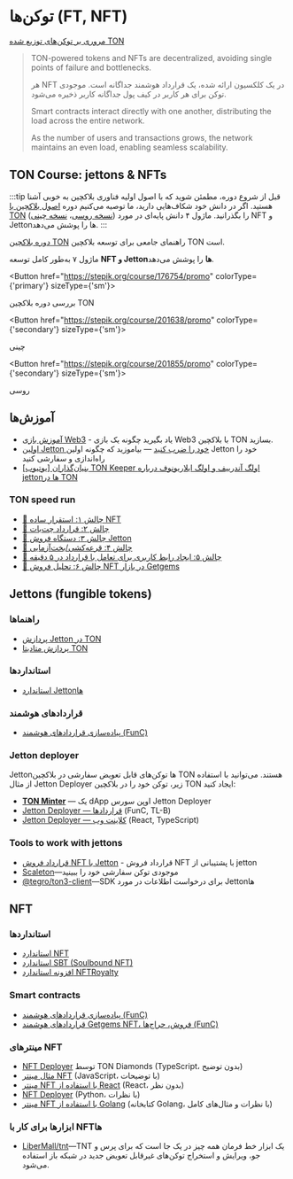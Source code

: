 

# توکن‌ها (FT, NFT)

[مروری بر توکن‌های توزیع شده TON](https://telegra.ph/Scalable-DeFi-in-TON-03-30)

> TON-powered tokens and NFTs are decentralized, avoiding single points of failure and bottlenecks.
>
> هر NFT در یک کلکسیون ارائه شده، یک قرارداد هوشمند جداگانه است. موجودی توکن برای هر کاربر در کیف پول جداگانه کاربر ذخیره می‌شود.
>
> Smart contracts interact directly with one another, distributing the load across the entire network.
>
> As the number of users and transactions grows, the network maintains an even load, enabling seamless scalability.

## TON Course: jettons & NFTs

:::tip
قبل از شروع دوره، مطمئن شوید که با اصول اولیه فناوری بلاکچین به خوبی آشنا هستید. اگر در دانش خود شکاف‌هایی دارید، ما توصیه می‌کنیم دوره [اصول بلاکچین با TON](https://stepik.org/course/201294/promo) ([نسخه روسی](https://stepik.org/course/202221/)، [نسخه چینی](https://stepik.org/course/200976/)) را بگذرانید.
ماژول ۴ دانش پایه‌ای در مورد NFT و Jettonها را پوشش می‌دهد.
:::

[دوره بلاکچین TON](https://stepik.org/course/176754/) راهنمای جامعی برای توسعه بلاکچین TON است.

ماژول ۷ به‌طور کامل توسعه **NFT و Jettonها** را پوشش می‌دهد.

<Button href="https://stepik.org/course/176754/promo"
        colorType={'primary'} sizeType={'sm'}>

بررسی دوره بلاکچین TON

</Button>

<Button href="https://stepik.org/course/201638/promo"
        colorType={'secondary'} sizeType={'sm'}>

چینی

</Button>

<Button href="https://stepik.org/course/201855/promo"
        colorType={'secondary'} sizeType={'sm'}>

روسی

</Button>

## آموزش‌ها

- [آموزش بازی Web3](/v3/guidelines/dapps/tutorials/web3-game-example) - یاد بگیرید چگونه یک بازی Web3 با بلاکچین TON بسازید.
- [اولین Jetton خود را ضرب کنید](/v3/guidelines/dapps/tutorials/mint-your-first-token/) — بیاموزید که چگونه اولین Jetton خود را راه‌اندازی و سفارشی کنید
- [[یوتیوب] بنیان‌گذاران TON Keeper اولگ آندرییف و اولگ ایلاریونوف درباره jettonها در TON](https://www.youtube.com/watch?v=oEO29KmOpv4)

### TON speed run

- [🚩 چالش ۱: استقرار ساده NFT](https://github.com/romanovichim/TONQuest1)
- [🚩 چالش ۲: قرارداد چت‌بات](https://github.com/romanovichim/TONQuest2)
- [🚩 چالش ۳: دستگاه فروش Jetton](https://github.com/romanovichim/TONQuest3)
- [🚩 چالش ۴: قرعه‌کشی/بخت‌آزمایی](https://github.com/romanovichim/TONQuest4)
- [🚩 چالش ۵: ایجاد رابط کاربری برای تعامل با قرارداد در ۵ دقیقه](https://github.com/romanovichim/TONQuest5)
- [🚩 چالش ۶: تحلیل فروش NFT در بازار Getgems](https://github.com/romanovichim/TONQuest6)

## Jettons (fungible tokens)

### راهنماها

- [پردازش Jetton در TON](/v3/guidelines/dapps/asset-processing/jettons)
- [پردازش متادیتا TON](/v3/guidelines/dapps/asset-processing/nft-processing/metadata-parsing)

### استانداردها

- [استاندارد Jettonها](https://github.com/ton-blockchain/TEPs/blob/master/text/0074-jettons-standard.md)

### قراردادهای هوشمند

- [پیاده‌سازی قراردادهای هوشمند (FunC)](https://github.com/ton-blockchain/token-contract/)

### Jetton deployer

Jettonها توکن‌های قابل تعویض سفارشی در بلاکچین TON هستند. می‌توانید با استفاده از مثال Jetton Deployer زیر، توکن خود را در بلاکچین TON ایجاد کنید:

- **[TON Minter](https://minter.ton.org/)** — یک dApp اوپن سورس Jetton Deployer
- [Jetton Deployer — قراردادها](https://github.com/ton-defi-org/jetton-deployer-contracts) (FunC, TL-B)
- [Jetton Deployer — کلاینت وب](https://github.com/ton-defi-org/jetton-deployer-webclient) (React, TypeScript)

### Tools to work with jettons

- [قرارداد فروش NFT با Jetton](https://github.com/dvlkv/nft-jetton-sale-smc) - قرارداد فروش NFT با پشتیبانی از jetton
- [Scaleton](http://scaleton.io)—موجودی توکن سفارشی خود را ببینید
- [@tegro/ton3-client](https://github.com/TegroTON/ton3-client#jettons-example)—SDK برای درخواست اطلاعات در مورد Jettonها

## NFT

### استانداردها

- [استاندارد NFT](https://github.com/ton-blockchain/TEPs/blob/master/text/0062-nft-standard.md)
- [استاندارد SBT (Soulbound NFT)](https://github.com/ton-blockchain/TEPs/blob/master/text/0085-sbt-standard.md)
- [افزونه استاندارد NFTRoyalty](https://github.com/ton-blockchain/TEPs/blob/master/text/0066-nft-royalty-standard.md)

### Smart contracts

- [پیاده‌سازی قراردادهای هوشمند (FunC)](https://github.com/ton-blockchain/token-contract/)
- [قراردادهای هوشمند Getgems NFT، فروش، حراج‌ها (FunC)](https://github.com/getgems-io/nft-contracts)

### مینترهای NFT

- [NFT Deployer](https://github.com/tondiamonds/ton-nft-deployer) توسط TON Diamonds (TypeScript، بدون توضیح)
- [مثال مینتر NFT](https://github.com/ton-foundation/token-contract/tree/main/nft/web-example) (JavaScript، با توضیحات)
- [مینتر NFT با استفاده از React](https://github.com/tonbuilders/tonbuilders-minter) (React، بدون نظر)
- [NFT Deployer](https://github.com/anomaly-guard/nft-deployer) (Python، با نظرات)
- [مینتر NFT با استفاده از Golang](https://github.com/xssnick/tonutils-go#nft) (کتابخانه Golang، با نظرات و مثال‌های کامل)

### ابزارها برای کار با NFTها

- [LiberMall/tnt](https://github.com/LiberMall/tnt)—TNT یک ابزار خط فرمان همه چیز در یک جا است که برای پرس و جو، ویرایش و استخراج توکن‌های غیرقابل تعویض جدید در شبکه باز استفاده می‌شود.

<Feedback />

